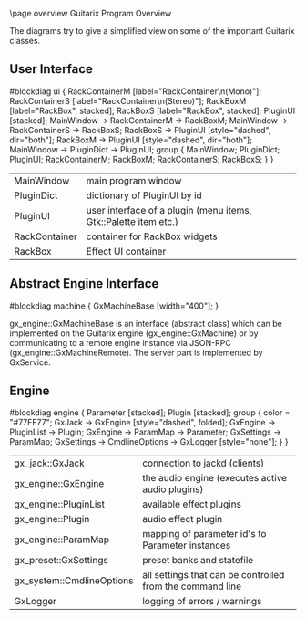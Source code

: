 <!-- -*- mode: markdown; mode: flyspell; ispell-local-dictionary: "american" -*- -->
\page overview Guitarix Program Overview

The diagrams try to give a simplified view on some of the important
Guitarix classes.

## User Interface
#blockdiag ui {
  RackContainerM [label="RackContainer\n(Mono)"];
  RackContainerS [label="RackContainer\n(Stereo)"];
  RackBoxM [label="RackBox", stacked];
  RackBoxS [label="RackBox", stacked];
  PluginUI [stacked];
  MainWindow -> RackContainerM -> RackBoxM;
  MainWindow -> RackContainerS -> RackBoxS;
  RackBoxS -> PluginUI [style="dashed", dir="both"];
  RackBoxM -> PluginUI [style="dashed", dir="both"];
  MainWindow -> PluginDict -> PluginUI;
  group {
    MainWindow;
    PluginDict; PluginUI;
    RackContainerM; RackBoxM;
    RackContainerS; RackBoxS;
  }
}

<table>
<tr><td>MainWindow   </td><td>main program window</td></tr>
<tr><td>PluginDict   </td><td>dictionary of PluginUI by id</td></tr>
<tr><td>PluginUI     </td><td>user interface of a plugin (menu items, Gtk::Palette item etc.)</td></tr>
<tr><td>RackContainer</td><td>container for RackBox widgets</td></tr>
<tr><td>RackBox      </td><td>Effect UI container</td></tr>
</table>

## Abstract Engine Interface
#blockdiag machine {
  GxMachineBase [width="400"];
}

gx_engine::GxMachineBase is an interface (abstract class) which can be
implemented on the Guitarix engine (gx_engine::GxMachine) or by
communicating to a remote engine instance via JSON-RPC
(gx_engine::GxMachineRemote). The server part is implemented by GxService.

## Engine
#blockdiag engine {
  Parameter [stacked];
  Plugin [stacked];
  group {
    color = "#77FF77";
    GxJack -> GxEngine [style="dashed", folded];
    GxEngine -> PluginList -> Plugin;
    GxEngine -> ParamMap -> Parameter;
    GxSettings -> ParamMap;
    GxSettings -> CmdlineOptions -> GxLogger [style="none"];
  }
}

<table>
<tr><td>gx_jack::GxJack           </td><td>connection to jackd (clients)</td></tr>
<tr><td>gx_engine::GxEngine       </td><td>the audio engine (executes active audio plugins)</td></tr>
<tr><td>gx_engine::PluginList     </td><td>available effect plugins</td></tr>
<tr><td>gx_engine::Plugin         </td><td>audio effect plugin</td></tr>
<tr><td>gx_engine::ParamMap       </td><td>mapping of parameter id's to Parameter instances</td></tr>
<tr><td>gx_preset::GxSettings     </td><td>preset banks and statefile</td></tr>
<tr><td>gx_system::CmdlineOptions </td><td>all settings that can be controlled from the command line</td></tr>
<tr><td>GxLogger                  </td><td>logging of errors / warnings</td></tr>
</table>
